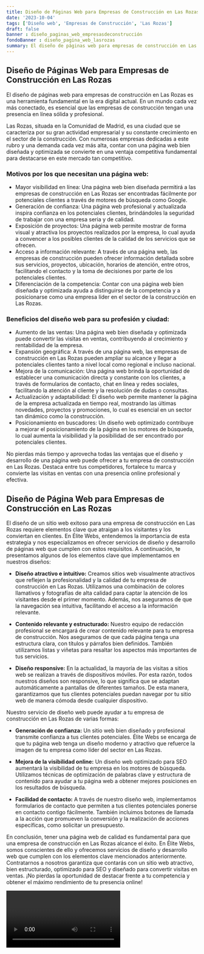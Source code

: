 ```yaml
---
title: Diseño de Páginas Web para Empresas de Construcción en Las Rozas
date: '2023-10-04'
tags: ['Diseño web', 'Empresas de Construcción', 'Las Rozas']
draft: false
banner : diseño_paginas_web_empresasdeconstrucción
fondoBanner : diseño_pagina_web_lasrozas
summary: El diseño de páginas web para empresas de construcción en Las Rozas es una herramienta fundamental en la era digital actual. En un mundo cada vez más conectado, es esencial que las empresas de construcción tengan una presencia en línea sólida y profesional. 
---
```


## Diseño de Páginas Web para Empresas de Construcción en Las Rozas

El diseño de páginas web para empresas de construcción en Las Rozas es una herramienta fundamental en la era digital actual. En un mundo cada vez más conectado, es esencial que las empresas de construcción tengan una presencia en línea sólida y profesional. 

Las Rozas, situada en la Comunidad de Madrid, es una ciudad que se caracteriza por su gran actividad empresarial y su constante crecimiento en el sector de la construcción. Con numerosas empresas dedicadas a este rubro y una demanda cada vez más alta, contar con una página web bien diseñada y optimizada se convierte en una ventaja competitiva fundamental para destacarse en este mercado tan competitivo.

### Motivos por los que necesitan una página web:
- Mayor visibilidad en línea: Una página web bien diseñada permitirá a las empresas de construcción en Las Rozas ser encontradas fácilmente por potenciales clientes a través de motores de búsqueda como Google.
- Generación de confianza: Una página web profesional y actualizada inspira confianza en los potenciales clientes, brindándoles la seguridad de trabajar con una empresa seria y de calidad.
- Exposición de proyectos: Una página web permite mostrar de forma visual y atractiva los proyectos realizados por la empresa, lo cual ayuda a convencer a los posibles clientes de la calidad de los servicios que se ofrecen.
- Acceso a información relevante: A través de una página web, las empresas de construcción pueden ofrecer información detallada sobre sus servicios, proyectos, ubicación, horarios de atención, entre otros, facilitando el contacto y la toma de decisiones por parte de los potenciales clientes.
- Diferenciación de la competencia: Contar con una página web bien diseñada y optimizada ayuda a distinguirse de la competencia y a posicionarse como una empresa líder en el sector de la construcción en Las Rozas.

### Beneficios del diseño web para su profesión y ciudad:
- Aumento de las ventas: Una página web bien diseñada y optimizada puede convertir las visitas en ventas, contribuyendo al crecimiento y rentabilidad de la empresa.
- Expansión geográfica: A través de una página web, las empresas de construcción en Las Rozas pueden ampliar su alcance y llegar a potenciales clientes tanto a nivel local como regional e incluso nacional.
- Mejora de la comunicación: Una página web brinda la oportunidad de establecer una comunicación directa y constante con los clientes, a través de formularios de contacto, chat en línea y redes sociales, facilitando la atención al cliente y la resolución de dudas o consultas.
- Actualización y adaptabilidad: El diseño web permite mantener la página de la empresa actualizada en tiempo real, mostrando las últimas novedades, proyectos y promociones, lo cual es esencial en un sector tan dinámico como la construcción.
- Posicionamiento en buscadores: Un diseño web optimizado contribuye a mejorar el posicionamiento de la página en los motores de búsqueda, lo cual aumenta la visibilidad y la posibilidad de ser encontrado por potenciales clientes.

No pierdas más tiempo y aprovecha todas las ventajas que el diseño y desarrollo de una página web puede ofrecer a tu empresa de construcción en Las Rozas. Destaca entre tus competidores, fortalece tu marca y convierte las visitas en ventas con una presencia online profesional y efectiva.

<GifSeo />

<Cta />

## Diseño de Página Web para Empresas de Construcción en Las Rozas

El diseño de un sitio web exitoso para una empresa de construcción en Las Rozas requiere elementos clave que atraigan a los visitantes y los conviertan en clientes. En Élite Webs, entendemos la importancia de esta estrategia y nos especializamos en ofrecer servicios de diseño y desarrollo de páginas web que cumplen con estos requisitos. A continuación, te presentamos algunos de los elementos clave que implementamos en nuestros diseños:

- **Diseño atractivo e intuitivo:** Creamos sitios web visualmente atractivos que reflejen la profesionalidad y la calidad de tu empresa de construcción en Las Rozas. Utilizamos una combinación de colores llamativos y fotografías de alta calidad para captar la atención de los visitantes desde el primer momento. Además, nos aseguramos de que la navegación sea intuitiva, facilitando el acceso a la información relevante.

- **Contenido relevante y estructurado:** Nuestro equipo de redacción profesional se encargará de crear contenido relevante para tu empresa de construcción. Nos aseguramos de que cada página tenga una estructura clara, con títulos y párrafos bien definidos. También utilizamos listas y viñetas para resaltar los aspectos más importantes de tus servicios.

- **Diseño responsive:** En la actualidad, la mayoría de las visitas a sitios web se realizan a través de dispositivos móviles. Por esta razón, todos nuestros diseños son responsive, lo que significa que se adaptan automáticamente a pantallas de diferentes tamaños. De esta manera, garantizamos que tus clientes potenciales puedan navegar por tu sitio web de manera cómoda desde cualquier dispositivo.

Nuestro servicio de diseño web puede ayudar a tu empresa de construcción en Las Rozas de varias formas:

- **Generación de confianza:** Un sitio web bien diseñado y profesional transmite confianza a tus clientes potenciales. Élite Webs se encarga de que tu página web tenga un diseño moderno y atractivo que refuerce la imagen de tu empresa como líder del sector en Las Rozas.

- **Mejora de la visibilidad online:** Un diseño web optimizado para SEO aumentará la visibilidad de tu empresa en los motores de búsqueda. Utilizamos técnicas de optimización de palabras clave y estructura de contenido para ayudar a tu página web a obtener mejores posiciones en los resultados de búsqueda.

- **Facilidad de contacto:** A través de nuestro diseño web, implementamos formularios de contacto que permiten a tus clientes potenciales ponerse en contacto contigo fácilmente. También incluimos botones de llamada a la acción que promueven la conversión y la realización de acciones específicas, como solicitar un presupuesto.

En conclusión, tener una página web de calidad es fundamental para que una empresa de construcción en Las Rozas alcance el éxito. En Élite Webs, somos conscientes de ello y ofrecemos servicios de diseño y desarrollo web que cumplen con los elementos clave mencionados anteriormente. Contratarnos a nosotros garantiza que contarás con un sitio web atractivo, bien estructurado, optimizado para SEO y diseñado para convertir visitas en ventas. ¡No pierdas la oportunidad de destacar frente a tu competencia y obtener el máximo rendimiento de tu presencia online!

<Video />

<CtaBot job='Empresas de Construcción' city='Las Rozas'/>

<Gmaps query='Las Rozas+españa+maps' />